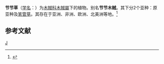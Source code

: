 {{Otheruses|subject=[[木贼科|木贼科]]下的一种植物|other=[[鸭跖草科|鸭跖草科]]下的同名植物|节节草 (鸭跖草科)}}
{{Speciesbox 
| name=节节草
| genus = Equisetum
| species = ramosissimum
| authority = Desf.
| image = Equisetum ramosissimum Enfoque 2010-7-17 SierradeAlfacar.jpg
}}

'''节节草'''（[[学名|学名]]：{{lang|la|'''''Equisetum ramosissimum'''''}}）为[[木賊科|木賊科]][[木賊屬|木賊屬]]下的植物。别名'''节节木贼'''。其下分2个亚种：原亚种及[[笔管草|笔管草]]。其存在于亚洲、非洲、欧洲、北美洲等地。<ref>{{cite encyclopedia | title=节节草 | encyclopedia=[[中国植物志|中国植物志]] | publisher=科学出版社 | editor=中国科学院中国植物志编辑委员会 | year=1997 | volume=6 (3) | pages=234-238}}</ref>

== 参考文献 ==
{{reflist}}
{{Taxonbar|from=Q256971}}

{{DEFAULTSORT:Equisetum ramosissimum}}
[[Category:木賊屬|J]]


{{Fern-stub}}